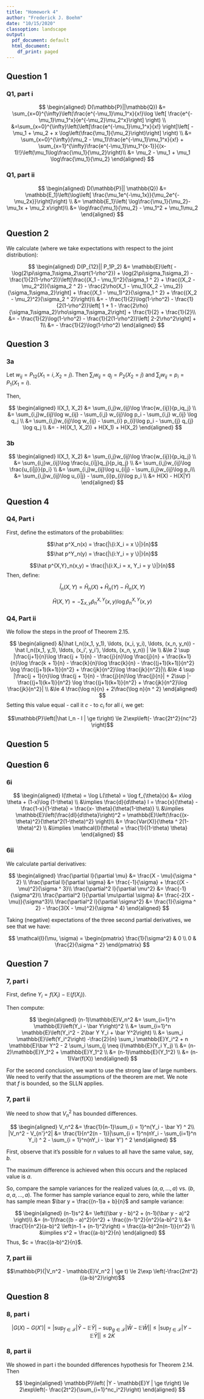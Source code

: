 ```yaml
---
title: "Homework 4"
author: "Frederick J. Boehm"
date: "10/15/2020"
classoption: landscape
output:
  pdf_document: default
  html_document:
    df_print: paged
---
```


## Question 1


### Q1, part i

$$
\begin{aligned}
D(\mathbb{P}||\mathbb{Q}) &= \sum_{x=0}^{\infty}\left(\frac{e^{-\mu_1}\mu_1^x}{x!}\log \left[ \frac{e^{-\mu_1}\mu_1^x}{e^{-\mu_2}\mu_2^x}\right] \right) \\
&=\sum_{x=0}^{\infty}\left(\left[\frac{e^{-\mu_1}\mu_1^x}{x!} \right]\left[ -\mu_1 + \mu_2 + x \log\left(\frac{\mu_1}{\mu_2}\right)\right] \right) \\
&= \sum_{x=0}^{\infty}(\mu_2 - \mu_1)\frac{e^{-\mu_1}\mu_1^x}{x!} + \sum_{x=1}^{\infty}\frac{e^{-\mu_1}\mu_1^{x-1}}{(x-1)!}\left(\mu_1\log\frac{\mu_1}{\mu_2}\right)\\
&= \mu_2 - \mu_1 + \mu_1 \log\frac{\mu_1}{\mu_2}
\end{aligned}
$$

### Q1, part ii

$$
\begin{aligned}
D(\mathbb{P}|| \mathbb{Q}) &= \mathbb{E_1}\left(\log\left[ \frac{\mu_1e^{-\mu_1x}}{\mu_2e^{-\mu_2x}}\right]\right) \\
&= \mathbb{E_1}\left( \log\frac{\mu_1}{\mu_2}- \mu_1x + \mu_2 x\right)\\
&= \log\frac{\mu_1}{\mu_2} - \mu_1^2 + \mu_1\mu_2
\end{aligned}
$$


## Question 2

We calculate (where we take expectations with respect to the joint distribution):

$$
\begin{aligned}
D(P_{12}|| P_1P_2) &= \mathbb{E}\left( - \log(2\pi\sigma_1\sigma_2\sqrt{1-\rho^2}) + \log(2\pi\sigma_1\sigma_2)  -\frac{1}{2(1-\rho^2)}\left[\frac{(X_1 - \mu_1)^2}{\sigma_1 ^ 2} + \frac{(X_2 - \mu_2^2)}{\sigma_2 ^ 2} - \frac{2\rho(X_1 - \mu_1)(X_2 - \mu_2)}{\sigma_1\sigma_2}\right] + \frac{(X_1 - \mu_1)^2}{\sigma_1 ^ 2} + \frac{(X_2 - \mu_2)^2}{\sigma_2 ^ 2}\right)\\
&= - \frac{1}{2}\log(1-\rho^2) - \frac{1}{2(1-\rho^2)}\left[ 1 + 1 - \frac{2\rho}{\sigma_1\sigma_2}\rho\sigma_1\sigma_2\right] + \frac{1}{2} + \frac{1}{2}\\
&= - \frac{1}{2}\log(1-\rho^2) - \frac{1}{2(1-\rho^2)}\left[ 2-2\rho^2\right] + 1\\
&= - \frac{1}{2}\log(1-\rho^2)
\end{aligned}
$$



## Question 3

### 3a

Let $w_{ij} = P_{12}(X_1 = i, X_2 = j)$. Then $\sum_iw_{ij} = q_j = P_{2}(X_2 = j)$ and $\sum_j w_{ij} = p_i = P_1(X_1 = i)$.

Then, 

$$
\begin{aligned}
I(X_1, X_2) &= \sum_{i,j}w_{ij}\log \frac{w_{ij}}{p_iq_j} \\
&= \sum_{i,j}w_{ij}\log w_{ij} - \sum_{i,j} w_{ij}\log p_i - \sum_{i,j} w_{ij} \log q_j \\
&= \sum_{i,j}w_{ij}\log w_{ij} - \sum_{i} p_{i}\log p_i - \sum_{j} q_{j} \log q_j \\
&= - H((X_1, X_2)) + H(X_1) + H(X_2)
\end{aligned}
$$


### 3b

$$
\begin{aligned}
I(X_1, X_2) &= \sum_{i,j}w_{ij}\log \frac{w_{ij}}{p_iq_j} \\
&= \sum_{i,j}w_{ij}\log \frac{u_{i|j}q_j}{p_iq_j} \\
&= \sum_{i,j}w_{ij}\log \frac{u_{i|j}}{p_i} \\
&= \sum_{i,j}w_{ij}\log u_{i|j} - \sum_{i,j}w_{ij}\log p_i\\
&= \sum_{i,j}w_{ij}\log u_{i|j} - \sum_{i}p_{i}\log p_i \\
&= H(X) - H(X|Y)
\end{aligned}
$$


## Question 4

### Q4, Part i
First, define the estimators of the probabilities:

$$\hat p^X_n(x) = \frac{|\{i:X_i = x \}|}{n}$$
$$\hat p^Y_n(y) = \frac{|\{i:Y_i = y \}|}{n}$$

$$\hat p^{X,Y}_n(x,y) = \frac{|\{i:X_i = x, Y_i = y \}|}{n}$$
Then, define:

$$\hat I_n(X, Y) = \hat H_n(X) + \hat H_n(Y) - \hat H_n(X, Y)$$

$$\hat H(X, Y) = - \sum_{x, y}\hat p_n^{X, Y}(x,y)\log \hat p_n^{X, Y}(x,y)$$





### Q4, Part ii


We follow the steps in the proof of Theorem 2.15.

$$
\begin{aligned}
&|\hat I_n((x_1, y_1), \ldots, (x_i, y_i), \ldots, (x_n, y_n)) - \hat I_n((x_1, y_1), \ldots, (x_i', y_i'), \ldots, (x_n, y_n)) | \le \\
&\le 2 \sup |\frac{j+1}{n}\log \frac{j + 1}{n} - \frac{j}{n}\log \frac{j}{n} + \frac{k+1}{n}\log \frac{k + 1}{n} - \frac{k}{n}\log \frac{k}{n} - \frac{(j+1)(k+1)}{n^2} \log \frac{(j+1)(k+1)}{n^2} + \frac{jk}{n^2}\log \frac{jk}{n^2}|\\
&\le 4 \sup |\frac{j + 1}{n}\log \frac{j + 1}{n} - \frac{j}{n}\log \frac{j}{n}| + 2\sup |- \frac{(j+1)(k+1)}{n^2} \log \frac{(j+1)(k+1)}{n^2} + \frac{jk}{n^2}\log \frac{jk}{n^2}| \\
&\le 4 \frac{\log n}{n} +  2\frac{\log n}{n ^ 2}
\end{aligned}
$$
Setting this value equal - call it $c$ - to $c_i$ for all $i$, we get:

$$\mathbb{P}\left(|\hat I_n - I | \ge t\right) \le 2\exp\left(- \frac{2t^2}{nc^2} \right)$$



## Question 5





## Question 6

### 6i

$$
\begin{aligned}
l(\theta) = \log L(\theta) = \log f_{\theta}(x) &= x\log \theta + (1-x)\log (1-\theta) \\
&\implies \frac{d}{d\theta} l = \frac{x}{\theta} - \frac{1-x}{1-\theta} = \frac{x- \theta}{\theta(1-\theta)} \\
&\implies \mathbb{E}\left(\frac{dl}{d\theta}\right)^2 = \mathbb{E}\left(\frac{(x-\theta)^2}{\theta^2(1-\theta)^2} \right)\\
&= \frac{Var(X)}{\theta ^ 2(1-\theta)^2} \\
&\implies \mathcal{I}(\theta) = \frac{1}{(1-\theta) \theta}
\end{aligned}
$$

### 6ii

We calculate partial derivatives:

$$
\begin{aligned}
\frac{\partial l}{\partial \mu} &= \frac{X - \mu}{\sigma ^ 2} \\
\frac{\partial l}{\partial \sigma} &= \frac{-1}{\sigma} + \frac{(X - \mu)^2}{\sigma ^ 3}\\
\frac{\partial^2 l}{\partial \mu^2} &= \frac{-1}{\sigma^2}\\
\frac{\partial^2 l}{\partial \mu\partial \sigma} &= \frac{-2(X - \mu)}{\sigma^3}\\
\frac{\partial^2 l}{\partial \sigma^2} &= \frac{1}{\sigma ^ 2} - \frac{3(X - \mu)^2}{\sigma ^ 4}
\end{aligned}
$$

Taking (negative) expectations of the three second partial derivatives, we see that we have:

$$
\mathcal{I}(\mu, \sigma) = \begin{pmatrix}
\frac{1}{\sigma^2} & 0 \\
0 & \frac{2}{\sigma ^ 2} 
\end{pmatrix}
$$



## Question 7

### 7, part i

First, define $Y_i = f(X_i) - \mathbb{E}(f(X_i))$.

Then compute:

$$
\begin{aligned}
(n-1)\mathbb{E}V_n^2 &= \sum_{i=1}^n \mathbb{E}\left(Y_i - \bar Y\right)^2 \\
&= \sum_{i=1}^n \mathbb{E}\left(Y_i^2 - 2\bar Y Y_i + \bar Y^2\right) \\
&= \sum_i \mathbb{E}\left(Y_i^2\right) -\frac{2}{n} \sum_i \mathbb{E}Y_i^2 + n \mathbb{E}\bar Y^2 - 2 \sum_i \sum_{j \neq i}\mathbb{E}(Y_i Y_j) \\
&= (n-2)\mathbb{E}Y_1^2 + \mathbb{E}Y_1^2 \\
&= (n-1)\mathbb{E}(Y_1^2) \\
&= (n-1)Var(f(X))
\end{aligned}
$$

For the second conclusion, we want to use the strong law of large numbers. We need to verify that 
the assumptions of the theorem are met. We note that $f$ is bounded, so the SLLN applies.





### 7, part ii

We need to show that $V_n^2$ has bounded differences.

$$
\begin{aligned}
V_n^2 &= \frac{1}{n-1}\sum_{i = 1}^n(Y_i - \bar Y) ^ 2\\
|V_n^2 - V_{n'}^2| &= \frac{1}{n^2(n - 1)}|\sum_{i = 1}^n(nY_i - \sum_{i=1}^n Y_i) ^ 2 - \sum_{i = 1}^n(nY_i - \bar Y') ^ 2
\end{aligned}
$$

First, observe that it's possible for $n$ values to all have the same value, say, $b$. 

The maximum difference is achieved when this occurs and the replaced value is $a$. 

So, compare the sample variances for the realized values $(a, a, \ldots, a)$ vs. $(b, a, a, \ldots, a)$. The former has sample variance equal to zero, while the latter has sample mean $\bar y = \frac{(n-1)a + b}{n}$ and sample variance:

$$
\begin{aligned}
(n-1)s^2 &= \left((\bar y - b)^2 + (n-1)(\bar y - a)^2 \right)\\
&= (n-1)\frac{(b - a)^2}{n^2} +  \frac{(n-1)^2}{n^2}(a-b)^2 \\
&= \frac{1}{n^2}(a-b)^2 \left(n-1 + (n-1)^2\right) = \frac{(a-b)^2n(n-1)}{n^2} \\
&\implies s^2 = \frac{(a-b)^2}{n}
\end{aligned}
$$
Thus, $c = \frac{(a-b)^2}{n}$.


### 7, part iii

$$\mathbb{P}(|V_n^2 - \mathbb{E}V_n^2 | \ge t) \le 2\exp \left(-\frac{2nt^2}{(a-b)^2}\right)$$

## Question 8

### 8, part i

$$
|G(X) - G(X')| = \lvert\sup_{f \in \mathcal{F}}|\bar Y - \mathbb{E}\bar Y| - \sup_{g \in \mathcal{F}}|\bar W - \mathbb{E}\bar W|\rvert \le |\sup_{f\in\mathcal{F}}|Y - \mathbb{E}\bar Y|| \le 2K
$$


### 8, part ii

We showed in part i the bounded differences hypothesis for Theorem 2.14. 
Then 


$$
\begin{aligned}
\mathbb{P}\left( |Y - \mathbb{E}Y | \ge t\right) \le 2\exp\left(- \frac{2t^2}{\sum_{i=1}^nc_i^2}\right)
\end{aligned}
$$


